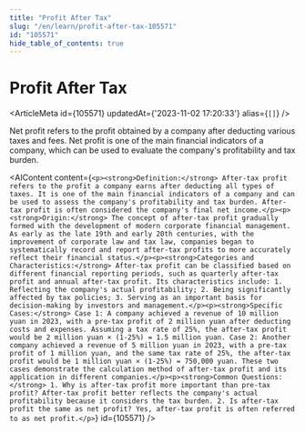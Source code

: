 ```yaml
---
title: "Profit After Tax"
slug: "/en/learn/profit-after-tax-105571"
id: "105571"
hide_table_of_contents: true
---
```



# Profit After Tax

<ArticleMeta id={105571} updatedAt={'2023-11-02 17:20:33'} alias={`[]`} />
<div className='border-solid border-b border-t-0 my-4 border-[var(--ifm-color-gray-300)]' />

Net profit refers to the profit obtained by a company after deducting various taxes and fees. Net profit is one of the main financial indicators of a company, which can be used to evaluate the company's profitability and tax burden.

<AIContent content={`<p><strong>Definition:</strong> After-tax profit refers to the profit a company earns after deducting all types of taxes. It is one of the main financial indicators of a company and can be used to assess the company's profitability and tax burden. After-tax profit is often considered the company's final net income.</p><p><strong>Origin:</strong> The concept of after-tax profit gradually formed with the development of modern corporate financial management. As early as the late 19th and early 20th centuries, with the improvement of corporate law and tax law, companies began to systematically record and report after-tax profits to more accurately reflect their financial status.</p><p><strong>Categories and Characteristics:</strong> After-tax profit can be classified based on different financial reporting periods, such as quarterly after-tax profit and annual after-tax profit. Its characteristics include: 1. Reflecting the company's actual profitability; 2. Being significantly affected by tax policies; 3. Serving as an important basis for decision-making by investors and management.</p><p><strong>Specific Cases:</strong> Case 1: A company achieved a revenue of 10 million yuan in 2023, with a pre-tax profit of 2 million yuan after deducting costs and expenses. Assuming a tax rate of 25%, the after-tax profit would be 2 million yuan × (1-25%) = 1.5 million yuan. Case 2: Another company achieved a revenue of 5 million yuan in 2023, with a pre-tax profit of 1 million yuan, and the same tax rate of 25%, the after-tax profit would be 1 million yuan × (1-25%) = 750,000 yuan. These two cases demonstrate the calculation method of after-tax profit and its application in different companies.</p><p><strong>Common Questions:</strong> 1. Why is after-tax profit more important than pre-tax profit? After-tax profit better reflects the company's actual profitability because it considers the tax burden. 2. Is after-tax profit the same as net profit? Yes, after-tax profit is often referred to as net profit.</p>`} id={105571} />
